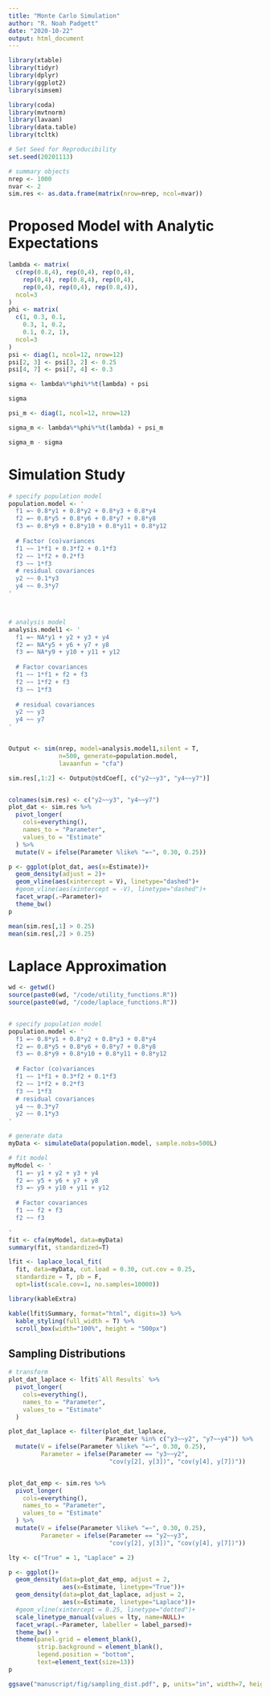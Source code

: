 ```yaml
---
title: "Monte Carlo Simulation"
author: "R. Noah Padgett"
date: "2020-10-22"
output: html_document
---
```


```r

library(xtable)
library(tidyr)
library(dplyr)
library(ggplot2)
library(simsem)

library(coda)
library(mvtnorm)
library(lavaan)
library(data.table)
library(tcltk)

# Set Seed for Reproducibility
set.seed(20201113)

# summary objects
nrep <- 1000
nvar <- 2
sim.res <- as.data.frame(matrix(nrow=nrep, ncol=nvar))

```


# Proposed Model with Analytic Expectations

```r

lambda <- matrix(
  c(rep(0.8,4), rep(0,4), rep(0,4),
    rep(0,4), rep(0.8,4), rep(0,4),
    rep(0,4), rep(0,4), rep(0.8,4)), 
  ncol=3
)
phi <- matrix(
  c(1, 0.3, 0.1,
    0.3, 1, 0.2,
    0.1, 0.2, 1),
  ncol=3
)
psi <- diag(1, ncol=12, nrow=12)
psi[2, 3] <- psi[3, 2] <- 0.25
psi[4, 7] <- psi[7, 4] <- 0.3

sigma <- lambda%*%phi%*%t(lambda) + psi

sigma

psi_m <- diag(1, ncol=12, nrow=12)

sigma_m <- lambda%*%phi%*%t(lambda) + psi_m

sigma_m - sigma

```


# Simulation Study


```r

# specify population model
population.model <- ' 
  f1 =~ 0.8*y1 + 0.8*y2 + 0.8*y3 + 0.8*y4
  f2 =~ 0.8*y5 + 0.8*y6 + 0.8*y7 + 0.8*y8
  f3 =~ 0.8*y9 + 0.8*y10 + 0.8*y11 + 0.8*y12
  
  # Factor (co)variances
  f1 ~~ 1*f1 + 0.3*f2 + 0.1*f3
  f2 ~~ 1*f2 + 0.2*f3
  f3 ~~ 1*f3
  # residual covariances
  y2 ~~ 0.1*y3
  y4 ~~ 0.3*y7
'



# analysis model
analysis.model1 <- ' 
  f1 =~ NA*y1 + y2 + y3 + y4
  f2 =~ NA*y5 + y6 + y7 + y8 
  f3 =~ NA*y9 + y10 + y11 + y12 
  
  # Factor covariances
  f1 ~~ 1*f1 + f2 + f3
  f2 ~~ 1*f2 + f3
  f3 ~~ 1*f3
  
  # residual covariances
  y2 ~~ y3
  y4 ~~ y7
'


Output <- sim(nrep, model=analysis.model1,silent = T,
              n=500, generate=population.model,
              lavaanfun = "cfa")

sim.res[,1:2] <- Output@stdCoef[, c("y2~~y3", "y4~~y7")]


colnames(sim.res) <- c("y2~~y3", "y4~~y7")
plot_dat <- sim.res %>%
  pivot_longer(
    cols=everything(),
    names_to = "Parameter",
    values_to = "Estimate"
  ) %>%
  mutate(V = ifelse(Parameter %like% "=~", 0.30, 0.25))

p <- ggplot(plot_dat, aes(x=Estimate))+
  geom_density(adjust = 2)+
  geom_vline(aes(xintercept = V), linetype="dashed")+
  #geom_vline(aes(xintercept = -V), linetype="dashed")+
  facet_wrap(.~Parameter)+
  theme_bw()
p

mean(sim.res[,1] > 0.25)
mean(sim.res[,2] > 0.25)

```


# Laplace Approximation

```r



wd <- getwd()
source(paste0(wd, "/code/utility_functions.R"))
source(paste0(wd, "/code/laplace_functions.R"))


# specify population model
population.model <- ' 
  f1 =~ 0.8*y1 + 0.8*y2 + 0.8*y3 + 0.8*y4
  f2 =~ 0.8*y5 + 0.8*y6 + 0.8*y7 + 0.8*y8
  f3 =~ 0.8*y9 + 0.8*y10 + 0.8*y11 + 0.8*y12
  
  # Factor (co)variances
  f1 ~~ 1*f1 + 0.3*f2 + 0.1*f3
  f2 ~~ 1*f2 + 0.2*f3
  f3 ~~ 1*f3
  # residual covariances
  y4 ~~ 0.3*y7
  y2 ~~ 0.1*y3
'

# generate data
myData <- simulateData(population.model, sample.nobs=500L)

# fit model
myModel <- ' 
  f1 =~ y1 + y2 + y3 + y4
  f2 =~ y5 + y6 + y7 + y8 
  f3 =~ y9 + y10 + y11 + y12 
  
  # Factor covariances
  f1 ~~ f2 + f3
  f2 ~~ f3

'
fit <- cfa(myModel, data=myData)
summary(fit, standardized=T)

lfit <- laplace_local_fit(
  fit, data=myData, cut.load = 0.30, cut.cov = 0.25,
  standardize = T, pb = F,
  opt=list(scale.cov=1, no.samples=10000))

library(kableExtra)

kable(lfit$Summary, format="html", digits=3) %>%
  kable_styling(full_width = T) %>%
  scroll_box(width="100%", height = "500px")

```



## Sampling Distributions


```r

# transform
plot_dat_laplace <- lfit$`All Results` %>%
  pivot_longer(
    cols=everything(),
    names_to = "Parameter",
    values_to = "Estimate"
  )

plot_dat_laplace <- filter(plot_dat_laplace,
                           Parameter %in% c("y3~~y2", "y7~~y4")) %>%
  mutate(V = ifelse(Parameter %like% "=~", 0.30, 0.25),
         Parameter = ifelse(Parameter == "y3~~y2",
                            "cov(y[2], y[3])", "cov(y[4], y[7])"))


plot_dat_emp <- sim.res %>%
  pivot_longer(
    cols=everything(),
    names_to = "Parameter",
    values_to = "Estimate"
  ) %>%
  mutate(V = ifelse(Parameter %like% "=~", 0.30, 0.25),
         Parameter = ifelse(Parameter == "y2~~y3",
                            "cov(y[2], y[3])", "cov(y[4], y[7])"))

lty <- c("True" = 1, "Laplace" = 2)

p <- ggplot()+
  geom_density(data=plot_dat_emp, adjust = 2,
               aes(x=Estimate, linetype="True"))+
  geom_density(data=plot_dat_laplace, adjust = 2,
               aes(x=Estimate, linetype="Laplace"))+
  #geom_vline(xintercept = 0.25, linetype="dotted")+
  scale_linetype_manual(values = lty, name=NULL)+
  facet_wrap(.~Parameter, labeller = label_parsed)+
  theme_bw() +
  theme(panel.grid = element_blank(),
        strip.background = element_blank(),
        legend.position = "bottom",
        text=element_text(size=13))
p

ggsave("manuscript/fig/sampling_dist.pdf", p, units="in", width=7, height=3.5)


```